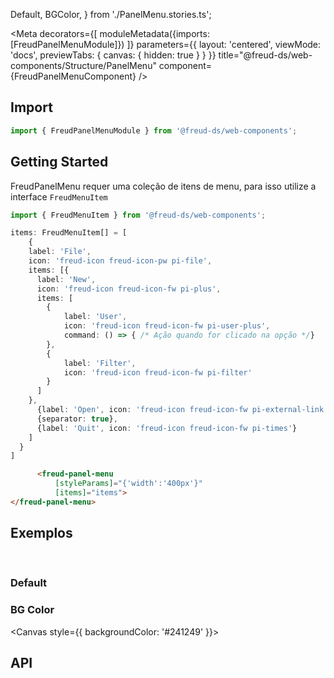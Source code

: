   Default,
  BGColor,
} from './PanelMenu.stories.ts';

<Meta
  decorators={[
    moduleMetadata({imports: [FreudPanelMenuModule]})
  ]}
  parameters={{
    layout: 'centered',
    viewMode: 'docs',
    previewTabs: {
      canvas: { hidden: true }
    }
  }}
  title="@freud-ds/web-components/Structure/PanelMenu"
  component={FreudPanelMenuComponent}
/>

<FreudHeaderComponent
  title="PanelMenu"
  description="PanelMenu é um híbrido de componentes Acordeão e Árvore."
/>

## <a id="importing"></a>Import

```ts
import { FreudPanelMenuModule } from '@freud-ds/web-components';
```

## Getting Started
FreudPanelMenu requer uma coleção de itens de menu, para isso utilize a interface `FreudMenuItem`
```ts
import { FreudMenuItem } from '@freud-ds/web-components';

items: FreudMenuItem[] = [
    {
    label: 'File',
    icon: 'freud-icon freud-icon-pw pi-file',
    items: [{
      label: 'New',
      icon: 'freud-icon freud-icon-fw pi-plus',
      items: [
        {
            label: 'User',
            icon: 'freud-icon freud-icon-fw pi-user-plus',
            command: () => { /* Ação quando for clicado na opção */}
        },
        {
            label: 'Filter',
            icon: 'freud-icon freud-icon-fw pi-filter'
        }
      ]
    },
      {label: 'Open', icon: 'freud-icon freud-icon-fw pi-external-link'},
      {separator: true},
      {label: 'Quit', icon: 'freud-icon freud-icon-fw pi-times'}
    ]
  }
]
```
```html
      <freud-panel-menu
          [styleParams]="{'width':'400px'}"
          [items]="items">
</freud-panel-menu>
```

## <a id="exemplos"></a>Exemplos
<br />

### Default
<Canvas>
  <Story story={Default}/>
</Canvas>

### BG Color
<Canvas style={{ backgroundColor: '#241249' }}>
  <Story story={BGColor}/>
</Canvas>

## <a id="api"></a>API

<ArgsTable of={FreudPanelMenuComponent} />
